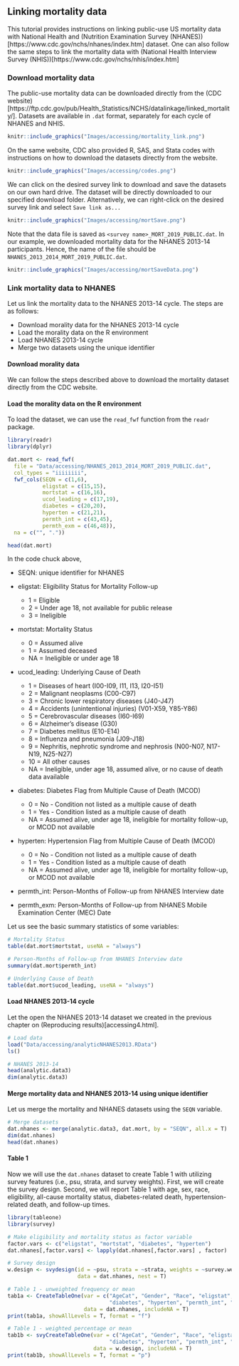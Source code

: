 ## Linking mortality data {.unnumbered}

This tutorial provides instructions on linking public-use US mortality data with National Health and (Nutrition Examination Survey (NHANES))[https://www.cdc.gov/nchs/nhanes/index.htm] dataset. One can also follow the same steps to link the mortality data with (National Health Interview Survey (NHIS))[https://www.cdc.gov/nchs/nhis/index.htm] 

### Download mortality data

The public-use mortality data can be downloaded directly from the (CDC website)[https://ftp.cdc.gov/pub/Health_Statistics/NCHS/datalinkage/linked_mortality/]. Datasets are available in `.dat` format, separately for each cycle of NHANES and NHIS.

```r
knitr::include_graphics("Images/accessing/mortality_link.png")
```

On the same website, CDC also provided R, SAS, and Stata codes with instructions on how to download the datasets directly from the website. 

```r
knitr::include_graphics("Images/accessing/codes.png")
```

We can click on the desired survey link to download and save the datasets on our own hard drive. The dataset will be directly downloaded to our specified download folder. Alternatively, we can right-click on the desired survey link and select `Save link as...`

```r
knitr::include_graphics("Images/accessing/mortSave.png")
```

Note that the data file is saved as `<survey name>_MORT_2019_PUBLIC.dat`. In our example, we downloaded mortality data for the NHANES 2013-14 participants. Hence, the name of the file should be `NHANES_2013_2014_MORT_2019_PUBLIC.dat`.

```r
knitr::include_graphics("Images/accessing/mortSaveData.png")
```

### Link mortality data to NHANES

Let us link the mortality data to the NHANES 2013-14 cycle. The steps are as follows:

-   Download morality data for the NHANES 2013-14 cycle
-   Load the morality data on the R environment 
-   Load NHANES 2013-14 cycle
-   Merge two datasets using the unique identifier

#### Download morality data

We can follow the steps described above to download the mortality dataset directly from the CDC website. 

#### Load the morality data on the R environment

To load the dataset, we can use the `read_fwf` function from the `readr` package. 

```r
library(readr)
library(dplyr)

dat.mort <- read_fwf(
  file = "Data/accessing/NHANES_2013_2014_MORT_2019_PUBLIC.dat",
  col_types = "iiiiiiii",
  fwf_cols(SEQN = c(1,6), 
           eligstat = c(15,15),
           mortstat = c(16,16),
           ucod_leading = c(17,19),
           diabetes = c(20,20),
           hyperten = c(21,21),
           permth_int = c(43,45),
           permth_exm = c(46,48)),
  na = c("", "."))

head(dat.mort)
```

In the code chuck above, 

-   SEQN: unique identifier for NHANES

-   eligstat: Eligibility Status for Mortality Follow-up 
    -   1 = Eligible
    -   2 = Under age 18, not available for public release
    -   3 = Ineligible

-   mortstat: Mortality Status
    -   0 = Assumed alive
    -   1 = Assumed deceased
    -   NA = Ineligible or under age 18

-   ucod_leading: Underlying Cause of Death
    -  1 = Diseases of heart (I00-I09, I11, I13, I20-I51)
    -  2 = Malignant neoplasms (C00-C97)
    -  3 = Chronic lower respiratory diseases (J40-J47)
    -  4 = Accidents (unintentional injuries) (V01-X59, Y85-Y86)
    -  5 = Cerebrovascular diseases (I60-I69)
    -  6 = Alzheimer's disease (G30)
    -  7 = Diabetes mellitus (E10-E14)
    -  8 = Influenza and pneumonia (J09-J18)
    -  9 = Nephritis, nephrotic syndrome and nephrosis (N00-N07, N17-N19, N25-N27)
    -  10 = All other causes 
    -  NA = Ineligible, under age 18, assumed alive, or no cause of death data available

-   diabetes: Diabetes Flag from Multiple Cause of Death (MCOD)
    -  0 = No - Condition not listed as a multiple cause of death
    -  1 = Yes - Condition listed as a multiple cause of death
    -  NA = Assumed alive, under age 18, ineligible for mortality follow-up, or MCOD not available

-   hyperten: Hypertension Flag from Multiple Cause of Death (MCOD)
    -  0 = No - Condition not listed as a multiple cause of death
    -  1 = Yes - Condition listed as a multiple cause of death
    -  NA = Assumed alive, under age 18, ineligible for mortality follow-up, or MCOD not available

-   permth_int: Person-Months of Follow-up from NHANES Interview date
-   permth_exm: Person-Months of Follow-up from NHANES Mobile Examination Center (MEC) Date

Let us see the basic summary statistics of some variables:

```r
# Mortality Status
table(dat.mort$mortstat, useNA = "always")

# Person-Months of Follow-up from NHANES Interview date
summary(dat.mort$permth_int)

# Underlying Cause of Death
table(dat.mort$ucod_leading, useNA = "always")
```

#### Load NHANES 2013-14 cycle

Let the open the NHANES 2013-14 dataset we created in the previous chapter on (Reproducing results)[accessing4.html]. 

```r
# Load data
load("Data/accessing/analyticNHANES2013.RData")
ls()

# NHANES 2013-14
head(analytic.data3)
dim(analytic.data3)
```

#### Merge mortality data and NHANES 2013-14 using unique identifier

Let us merge the mortality and NHANES datasets using the `SEQN` variable. 

```r
# Merge datasets
dat.nhanes <- merge(analytic.data3, dat.mort, by = "SEQN", all.x = T)
dim(dat.nhanes)
head(dat.nhanes)
```

#### Table 1

Now we will use the `dat.nhanes` dataset to create Table 1 with utilizing survey features (i.e., psu, strata, and survey weights). First, we will create the survey design. Second, we will report Table 1 with age, sex, race, eligibility, all-cause mortality status, diabetes-related death, hypertension-related death, and follow-up times.

```r
library(tableone)
library(survey)

# Make eligibility and mortality status as factor variable
factor.vars <- c("eligstat", "mortstat", "diabetes", "hyperten")
dat.nhanes[,factor.vars] <- lapply(dat.nhanes[,factor.vars] , factor)

# Survey design
w.design <- svydesign(id = ~psu, strata = ~strata, weights = ~survey.weight, 
                      data = dat.nhanes, nest = T)

# Table 1 - unweighted frequency or mean
tab1a <- CreateTableOne(var = c("AgeCat", "Gender", "Race", "eligstat", "mortstat", 
                                "diabetes", "hyperten", "permth_int", "permth_exm"),
                        data = dat.nhanes, includeNA = T)
print(tab1a, showAllLevels = T, format = "f")

# Table 1 - weighted percentage or mean
tab1b <- svyCreateTableOne(var = c("AgeCat", "Gender", "Race", "eligstat", "mortstat", 
                                "diabetes", "hyperten", "permth_int", "permth_exm"), 
                           data = w.design, includeNA = T)
print(tab1b, showAllLevels = T, format = "p")
```